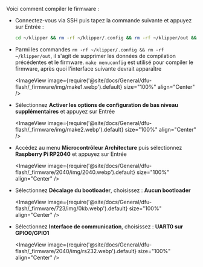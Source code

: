 Voici comment compiler le firmware :
* Connectez-vous via SSH puis tapez la commande suivante et appuyez sur Entrée :

    ```bash
    cd ~/klipper && rm -rf ~/klipper/.config && rm -rf ~/klipper/out && make menuconfig
    ```

* Parmi les commandes `rm -rf ~/klipper/.config && rm -rf ~/klipper/out`, il s'agit de supprimer les données de compilation précédentes et le firmware. `make menuconfig` est utilisé pour compiler le firmware, après quoi l'interface suivante devrait apparaître

    <ImageView image={require('@site/docs/General/dfu-flash/_firmware/img/make1.webp').default} size="100%" align="Center" />

* Sélectionnez **Activer les options de configuration de bas niveau supplémentaires** et appuyez sur Entrée

    <ImageView image={require('@site/docs/General/dfu-flash/_firmware/img/make2.webp').default} size="100%" align="Center" />

* Accédez au menu **Microcontrôleur Architecture** puis sélectionnez **Raspberry Pi RP2040** et appuyez sur Entrée

    <ImageView image={require('@site/docs/General/dfu-flash/_firmware/2040/img/2040.webp').default} size="100%" align="Center" />

* Sélectionnez **Décalage du bootloader**, choisissez : **Aucun bootloader**

    <ImageView image={require('@site/docs/General/dfu-flash/_firmware/723/img/0kb.webp').default} size="100%" align="Center" />

* Sélectionnez **Interface de communication**, choisissez : **UART0 sur GPIO0/GPIO1**

    <ImageView image={require('@site/docs/General/dfu-flash/_firmware/2040/img/rs232.webp').default} size="100%" align="Center" />